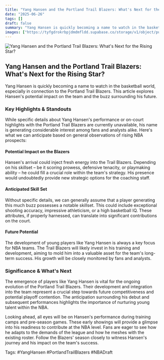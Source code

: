 ```yaml
---
title: "Yang Hansen and the Portland Trail Blazers: What's Next for the Rising Star?"
date: "2025-06-26"
tags: []
draft: false
summary: "Yang Hansen is quickly becoming a name to watch in the basketball world, especially in connection to the Portland Trail Blazers. This article explores Hansen's potential impact on the team and the buzz surrounding his future."
images: ["https://tyfgdrokrbpjdmdmfldd.supabase.co/storage/v1/object/public/image/2025-06-26-00-06-16-334-04-00.jpg"]
---
```




![Yang Hansen and the Portland Trail Blazers: What's Next for the Rising Star?](https://tyfgdrokrbpjdmdmfldd.supabase.co/storage/v1/object/public/image/2025-06-26-00-06-16-334-04-00.jpg)

## Yang Hansen and the Portland Trail Blazers: What's Next for the Rising Star?

Yang Hansen is quickly becoming a name to watch in the basketball world, especially in connection to the Portland Trail Blazers. This article explores Hansen's potential impact on the team and the buzz surrounding his future.

### Key Highlights & Standouts

While specific details about Yang Hansen's performance or on-court highlights with the Portland Trail Blazers are currently unavailable, his name is generating considerable interest among fans and analysts alike. Here's what we can anticipate based on general observations of rising NBA prospects:

#### Potential Impact on the Blazers

Hansen's arrival could inject fresh energy into the Trail Blazers. Depending on his skillset – be it scoring prowess, defensive tenacity, or playmaking ability – he could fill a crucial role within the team's strategy. His presence would undoubtedly provide new strategic options for the coaching staff.

#### Anticipated Skill Set

Without specific details, we can generally assume that a player generating this much buzz possesses a notable skillset. This could include exceptional shooting accuracy, impressive athleticism, or a high basketball IQ. These attributes, if properly harnessed, can translate into significant contributions on the court.

#### Future Potential

The development of young players like Yang Hansen is always a key focus for NBA teams. The Trail Blazers will likely invest in his training and development, aiming to mold him into a valuable asset for the team's long-term success. His growth will be closely monitored by fans and analysts.

### Significance & What's Next

The emergence of players like Yang Hansen is vital for the ongoing evolution of the Portland Trail Blazers. Their development and integration into the team represent a crucial step towards future competitiveness and potential playoff contention. The anticipation surrounding his debut and subsequent performances highlights the importance of nurturing young talent within the NBA.

Looking ahead, all eyes will be on Hansen's performance during training camps and pre-season games. These early showings will provide a glimpse into his readiness to contribute at the NBA level. Fans are eager to see how he adapts to the demands of the league and how he meshes with the existing roster. Follow the Blazers' season closely to witness Hansen's journey and his impact on the team's success.

Tags: #YangHansen #PortlandTrailBlazers #NBADraft

